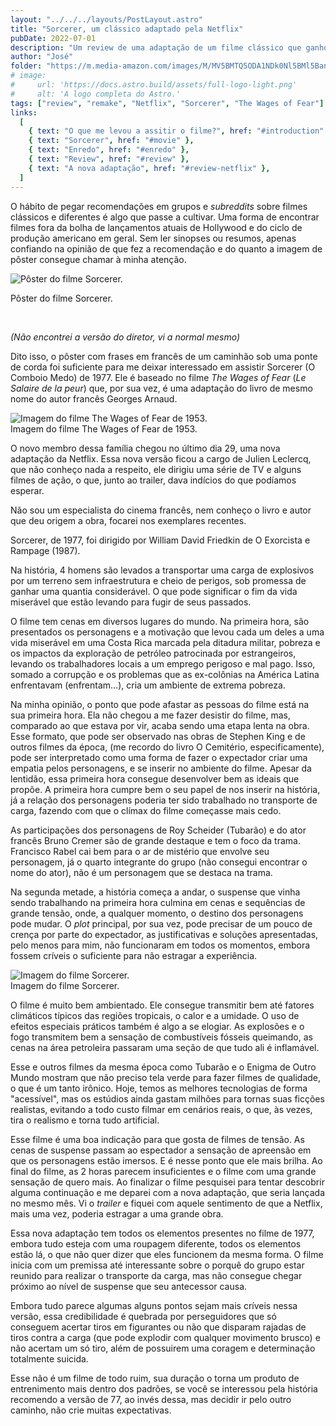 ```yaml
---
layout: "../../../layouts/PostLayout.astro"
title: "Sorcerer, um clássico adaptado pela Netflix"
pubDate: 2022-07-01
description: "Um review de uma adaptação de um filme clássico que ganho uma nova versão pela Netflix."
author: "José"
folder: "https://m.media-amazon.com/images/M/MV5BMTQ5ODA1NDk0Nl5BMl5BanBnXkFtZTgwNTc0OTIwOTE@._V1_.jpg"
# image:
#     url: 'https://docs.astro.build/assets/full-logo-light.png'
#     alt: 'A logo completa do Astro.'
tags: ["review", "remake", "Netflix", "Sorcerer", "The Wages of Fear"]
links:
  [
    { text: "O que me levou a assitir o filme?", href: "#introduction" },
    { text: "Sorcerer", href: "#movie" },
    { text: "Enredo", href: "#enredo" },
    { text: "Review", href: "#review" },
    { text: "A nova adaptação", href: "#review-netflix" },
  ]
---
```



<ThirdTitle
  title="O que me levou a assitir o filme?"
  anchorId="introduction"
  anchorText="O que me levou a assitir esse filme?"
/>

O hábito de pegar recomendações em grupos e _subreddits_ sobre filmes clássicos e diferentes é algo que passe a cultivar. Uma forma de encontrar filmes fora da bolha de lançamentos atuais de Hollywood e do ciclo de produção americano em geral. Sem ler sinopses ou resumos, apenas confiando na opinião de que fez a recomendação e do quanto a imagem de pôster consegue chamar à minha atenção.

<div class="flex justify-center mt-9">

<img
  class="md:max-w-[500px] max-w-[290px]"
  src="https://m.media-amazon.com/images/M/MV5BMTQ5ODA1NDk0Nl5BMl5BanBnXkFtZTgwNTc0OTIwOTE@._V1_.jpg"
  alt="Pôster do filme Sorcerer."
/>

</div>

<div class="mb-9 text-center text-sm">

<span>Pôster do filme Sorcerer.</span>

<br />

<span>

<i>(Não encontrei a versão do diretor, vi a normal mesmo)</i>

</span>

</div>

Dito isso, o pôster com frases em francês de um caminhão sob uma ponte de corda foi suficiente para me deixar interessado em
assistir Sorcerer (O Comboio Medo) de 1977. Ele é baseado no filme _The Wages of Fear_ (_Le Salaire de la peur_) que,
por sua vez, é uma adaptação do livro de mesmo nome do autor francês Georges Arnaud.

<div class="flex justify-center mt-9">
<img
  class="md:max-w-[500px] max-w-[290px]"
  src="https://m.media-amazon.com/images/M/MV5BMjIwMjYzNDM3NV5BMl5BanBnXkFtZTcwMzU0MTc4Ng@@._V1_.jpg"
  alt="Imagem do filme The Wages of Fear de 1953."
/>
</div>
<div class="mb-9 text-center text-sm">
<span>Imagem do filme The Wages of Fear de 1953.</span>
<br />
</div>

O novo membro dessa família chegou no último
dia 29, uma nova adaptação da Netflix. Essa nova versão ficou a cargo de Julien Leclercq, que não conheço nada a respeito,
ele dirigiu uma série de TV e alguns filmes de ação, o que, junto ao trailer, dava indícios do que podíamos esperar.

Não sou um especialista do cinema francês, nem conheço o livro e autor que deu origem a obra, focarei nos exemplares recentes.

<SecondTitle title="Sorcerer" anchorId="movie" anchorText="Sorcerer" />

Sorcerer, de 1977, foi dirigido por William David Friedkin de O Exorcista e Rampage (1987).

<ThirdTitle title="Enredo" anchorId="enredo" anchorText="Enredo" />

Na história, 4 homens são levados a transportar uma carga de explosivos por um terreno sem infraestrutura e cheio de perigos, sob promessa de ganhar uma quantia considerável. O que pode significar o fim da vida miserável que estão levando para fugir de seus passados.

<ThirdTitle title="Review" anchorId="review" anchorText="Review" />

O filme tem cenas em diversos lugares do mundo. Na primeira hora, são presentados os personagens e a motivação que levou cada um deles a uma vida miserável em uma Costa Rica marcada pela ditadura militar, pobreza e os impactos da exploração de petróleo patrocinada por estrangeiros, levando os trabalhadores locais a um emprego perigoso e mal pago. Isso, somado a corrupção e os problemas que as ex-colônias na América Latina enfrentavam (enfrentam…), cria um ambiente de extrema pobreza.

Na minha opinião, o ponto que pode afastar as pessoas do filme está na sua primeira hora. Ela não chegou a me fazer desistir do filme, mas, comparado ao que estava por vir, acaba sendo uma etapa lenta na obra. Esse formato, que pode ser observado nas obras de Stephen King e de outros filmes da época, (me recordo do livro O Cemitério, especificamente), pode ser interpretado como uma forma de fazer o expectador criar uma empatia pelos personagens, e se inserir no ambiente do filme. Apesar da lentidão, essa primeira hora consegue desenvolver bem as ideais que propõe. A primeira hora cumpre bem o seu papel de nos inserir na história, já a relação dos personagens poderia ter sido trabalhado no transporte de carga, fazendo com que o clímax do filme começasse mais cedo.

As participações dos personagens de Roy Scheider (Tubarão) e do ator francês Bruno Cremer são de grande destaque e tem o foco da trama. Francisco Rabel cai bem para o ar de mistério que envolve seu personagem, já o quarto integrante do grupo (não consegui encontrar o nome do ator), não é um personagem que se destaca na trama.

Na segunda metade, a história começa a andar, o suspense que vinha sendo trabalhando na primeira hora culmina em cenas e sequências de grande tensão, onde, a qualquer momento, o destino dos personagens pode mudar. O _plot_ principal, por sua vez, pode precisar de um pouco de crença por parte do expectador, as justificativas e soluções apresentadas, pelo menos para mim, não funcionaram
em todos os momentos, embora fossem críveis o suficiente para não estragar a experiência.

<div class="flex justify-center mt-9">
<img
  class="md:max-w-[500px] max-w-[330px]"
  src="https://media.timeout.com/images/101591157/750/422/image.webp"
  alt="Imagem do filme Sorcerer."
/>
</div>
<div class="mb-9 text-center text-sm">
<span>Imagem do filme Sorcerer.</span>
<br />
</div>

O filme é muito bem ambientado. Ele consegue transmitir bem até fatores climáticos típicos das regiões tropicais, o calor e a umidade. O uso de efeitos especiais práticos também é algo a se elogiar. As explosões e o fogo transmitem bem a sensação de combustíveis fósseis queimando, as cenas na área petroleira passaram uma seção de que tudo ali é inflamável.

Esse e outros filmes da mesma época como Tubarão e o Enigma de Outro Mundo mostram que não preciso tela verde para fazer filmes de qualidade, o que é um tanto irônico. Hoje, temos as melhores tecnologias de forma "acessível", mas os estúdios ainda gastam milhões para tornas suas ficções realistas, evitando a todo custo filmar em cenários reais, o que, às vezes, tira o realismo e torna tudo artificial.

Esse filme é uma boa indicação para que gosta de filmes de tensão. As cenas de suspense passam ao espectador a sensação de apreensão em que os personagens estão imersos. E é nesse ponto que ele mais brilha. Ao final do filme, as 2 horas parecem insuficientes e o filme com uma grande sensação de quero mais. Ao finalizar o filme pesquisei para tentar descobrir alguma continuação e me deparei com a nova adaptação, que seria lançada no mesmo mês. Vi o _trailer_ e fiquei com aquele sentimento de que a Netflix, mais uma vez, poderia estragar a uma grande obra.

<ThirdTitle
  title="A nova adaptação"
  anchorId="review-netflix"
  anchorText="A nova adaptação"
/>

Essa nova adaptação tem todos os elementos presentes no filme de 1977, embora tudo esteja com uma roupagem diferente, todos os elementos estão
lá, o que não quer dizer que eles funcionem da mesma forma. O filme inicia com um premissa até interessante sobre o porquê do grupo estar
reunido para realizar o transporte da carga, mas não consegue chegar próximo ao nível de suspense que seu antecessor causa.

Embora tudo parece algumas alguns pontos sejam mais críveis nessa versão, essa credibilidade é quebrada por perseguidores que só conseguem
acertar tiros em figurantes ou não que disparam rajadas de tiros contra a carga (que pode explodir com qualquer movimento brusco) e não acertam
um só tiro, além de possuirem uma coragem e determinação totalmente suicida.

Esse não é um filme de todo ruim, sua duração o torna um produto de entrenimento mais dentro dos padrões, se você se interessou pela história
recomendo a versão de 77, ao invés dessa, mas decidir ir pelo outro caminho, não crie muitas expectativas.
